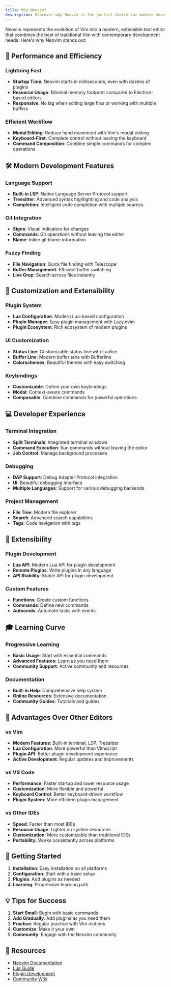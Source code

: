```yaml
---
title: Why Neovim?
description: Discover why Neovim is the perfect choice for modern development
---
```


Neovim represents the evolution of Vim into a modern, extensible text editor that combines the best of traditional Vim with contemporary development needs. Here's why Neovim stands out:

## 🚀 Performance and Efficiency

### Lightning Fast

- **Startup Time**: Neovim starts in milliseconds, even with dozens of plugins
- **Resource Usage**: Minimal memory footprint compared to Electron-based editors
- **Responsive**: No lag when editing large files or working with multiple buffers

### Efficient Workflow

- **Modal Editing**: Reduce hand movement with Vim's modal editing
- **Keyboard-First**: Complete control without leaving the keyboard
- **Command Composition**: Combine simple commands for complex operations

## 🛠 Modern Development Features

### Language Support

- **Built-in LSP**: Native Language Server Protocol support
- **Treesitter**: Advanced syntax highlighting and code analysis
- **Completion**: Intelligent code completion with multiple sources

### Git Integration

- **Signs**: Visual indicators for changes
- **Commands**: Git operations without leaving the editor
- **Blame**: Inline git blame information

### Fuzzy Finding

- **File Navigation**: Quick file finding with Telescope
- **Buffer Management**: Efficient buffer switching
- **Live Grep**: Search across files instantly

## 🎨 Customization and Extensibility

### Plugin System

- **Lua Configuration**: Modern Lua-based configuration
- **Plugin Manager**: Easy plugin management with Lazy.nvim
- **Plugin Ecosystem**: Rich ecosystem of modern plugins

### UI Customization

- **Status Line**: Customizable status line with Lualine
- **Buffer Line**: Modern buffer tabs with Bufferline
- **Colorschemes**: Beautiful themes with easy switching

### Keybindings

- **Customizable**: Define your own keybindings
- **Modal**: Context-aware commands
- **Composable**: Combine commands for powerful operations

## 💻 Developer Experience

### Terminal Integration

- **Split Terminals**: Integrated terminal windows
- **Command Execution**: Run commands without leaving the editor
- **Job Control**: Manage background processes

### Debugging

- **DAP Support**: Debug Adapter Protocol integration
- **UI**: Beautiful debugging interface
- **Multiple Languages**: Support for various debugging backends

### Project Management

- **File Tree**: Modern file explorer
- **Search**: Advanced search capabilities
- **Tags**: Code navigation with tags

## 🔧 Extensibility

### Plugin Development

- **Lua API**: Modern Lua API for plugin development
- **Remote Plugins**: Write plugins in any language
- **API Stability**: Stable API for plugin development

### Custom Features

- **Functions**: Create custom functions
- **Commands**: Define new commands
- **Autocmds**: Automate tasks with events

## 🎓 Learning Curve

### Progressive Learning

- **Basic Usage**: Start with essential commands
- **Advanced Features**: Learn as you need them
- **Community Support**: Active community and resources

### Documentation

- **Built-in Help**: Comprehensive help system
- **Online Resources**: Extensive documentation
- **Community Guides**: Tutorials and guides

## 🌟 Advantages Over Other Editors

### vs Vim

- **Modern Features**: Built-in terminal, LSP, Treesitter
- **Lua Configuration**: More powerful than Vimscript
- **Plugin API**: Better plugin development experience
- **Active Development**: Regular updates and improvements

### vs VS Code

- **Performance**: Faster startup and lower resource usage
- **Customization**: More flexible and powerful
- **Keyboard Control**: Better keyboard-driven workflow
- **Plugin System**: More efficient plugin management

### vs Other IDEs

- **Speed**: Faster than most IDEs
- **Resource Usage**: Lighter on system resources
- **Customization**: More customizable than traditional IDEs
- **Portability**: Works consistently across platforms

## 🚀 Getting Started

1. **Installation**: Easy installation on all platforms
2. **Configuration**: Start with a basic setup
3. **Plugins**: Add plugins as needed
4. **Learning**: Progressive learning path

## 💡 Tips for Success

1. **Start Small**: Begin with basic commands
2. **Add Gradually**: Add plugins as you need them
3. **Practice**: Regular practice with Vim motions
4. **Customize**: Make it your own
5. **Community**: Engage with the Neovim community

## 🔗 Resources

- [Neovim Documentation](https://neovim.io/doc/)
- [Lua Guide](https://neovim.io/doc/user/lua.html)
- [Plugin Development](https://neovim.io/doc/user/develop.html)
- [Community Wiki](https://github.com/neovim/neovim/wiki)
